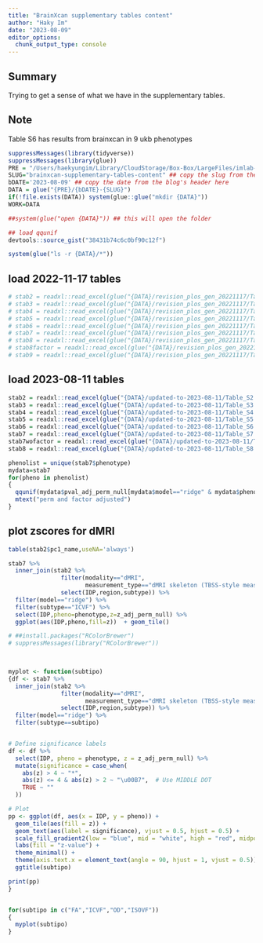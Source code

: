 ```yaml
---
title: "BrainXcan supplementary tables content"
author: "Haky Im"
date: "2023-08-09"
editor_options: 
  chunk_output_type: console
---
```


:::{.callout-tip}
## Summary
Trying to get a sense of what we have in the supplementary tables.
:::


:::{.callout-warning collapse="true"}
## Note
Table S6 has results from brainxcan in 9 ukb phenotypes
:::

```r
suppressMessages(library(tidyverse))
suppressMessages(library(glue))
PRE = "/Users/haekyungim/Library/CloudStorage/Box-Box/LargeFiles/imlab-data/data-Github/web-data"
SLUG="brainxcan-supplementary-tables-content" ## copy the slug from the header
bDATE='2023-08-09' ## copy the date from the blog's header here
DATA = glue("{PRE}/{bDATE}-{SLUG}")
if(!file.exists(DATA)) system(glue::glue("mkdir {DATA}"))
WORK=DATA

##system(glue("open {DATA}")) ## this will open the folder 

## load qqunif
devtools::source_gist("38431b74c6c0bf90c12f")

```

```r
system(glue("ls -r {DATA}/*"))
```

## load 2022-11-17 tables
```r
# stab2 = readxl::read_excel(glue("{DATA}/revision_plos_gen_20221117/Table_S2.xlsx"))
# stab3 = readxl::read_excel(glue("{DATA}/revision_plos_gen_20221117/Table_S3.xlsx"))
# stab4 = readxl::read_excel(glue("{DATA}/revision_plos_gen_20221117/Table_S4.xlsx"))
# stab5 = readxl::read_excel(glue("{DATA}/revision_plos_gen_20221117/Table_S5.xlsx"))
# stab6 = readxl::read_excel(glue("{DATA}/revision_plos_gen_20221117/Table_S6.xlsx"))
# stab7 = readxl::read_excel(glue("{DATA}/revision_plos_gen_20221117/Table_S7.xlsx"))
# stab8 = readxl::read_excel(glue("{DATA}/revision_plos_gen_20221117/Table_S8.xlsx"))
# stab8factor = readxl::read_excel(glue("{DATA}/revision_plos_gen_20221117/Table_S8-w-factor.xlsx"))
# stab9 = readxl::read_excel(glue("{DATA}/revision_plos_gen_20221117/Table_S9.xlsx"))
```

## load 2023-08-11 tables
```r
stab2 = readxl::read_excel(glue("{DATA}/updated-to-2023-08-11/Table_S2.xlsx"))
stab3 = readxl::read_excel(glue("{DATA}/updated-to-2023-08-11/Table_S3.xlsx"))
stab4 = readxl::read_excel(glue("{DATA}/updated-to-2023-08-11/Table_S4.xlsx"))
stab5 = readxl::read_excel(glue("{DATA}/updated-to-2023-08-11/Table_S5.xlsx"))
stab6 = readxl::read_excel(glue("{DATA}/updated-to-2023-08-11/Table_S6.xlsx"))
stab7 = readxl::read_excel(glue("{DATA}/updated-to-2023-08-11/Table_S7.xlsx"))
stab7wofactor = readxl::read_excel(glue("{DATA}/updated-to-2023-08-11/Table_S7-wo-factor.xlsx"))
stab8 = readxl::read_excel(glue("{DATA}/updated-to-2023-08-11/Table_S8.xlsx"))

```

```r

phenolist = unique(stab7$phenotype)
mydata=stab7
for(pheno in phenolist)
{
  qqunif(mydata$pval_adj_perm_null[mydata$model=="ridge" & mydata$phenotype== pheno],main=pheno)
  mtext("perm and factor adjusted")
}

```

## plot zscores for dMRI
```r

table(stab2$pc1_name,useNA='always')

stab7 %>% 
  inner_join(stab2 %>% 
               filter(modality=="dMRI", 
                      measurement_type=="dMRI skeleton (TBSS-style measurement)") %>% 
               select(IDP,region,subtype)) %>% 
  filter(model=="ridge") %>% 
  filter(subtype=="ICVF") %>% 
  select(IDP,pheno=phenotype,z=z_adj_perm_null) %>% 
  ggplot(aes(IDP,pheno,fill=z))  + geom_tile()
```


```r

# ##install.packages("RColorBrewer")
# suppressMessages(library("RColorBrewer"))


  
myplot <- function(subtipo)
{df <- stab7 %>% 
  inner_join(stab2 %>% 
               filter(modality=="dMRI", 
                      measurement_type=="dMRI skeleton (TBSS-style measurement)") %>% 
               select(IDP,region,subtype)) %>% 
  filter(model=="ridge") %>% 
  filter(subtype==subtipo) 


# Define significance labels
df <- df %>%
  select(IDP, pheno = phenotype, z = z_adj_perm_null) %>%
  mutate(significance = case_when(
    abs(z) > 4 ~ "*",
    abs(z) <= 4 & abs(z) > 2 ~ "\u00B7",  # Use MIDDLE DOT
    TRUE ~ ""
  ))

# Plot
pp <- ggplot(df, aes(x = IDP, y = pheno)) +
  geom_tile(aes(fill = z)) + 
  geom_text(aes(label = significance), vjust = 0.5, hjust = 0.5) +
  scale_fill_gradient2(low = "blue", mid = "white", high = "red", midpoint = 0) +
  labs(fill = "z-value") +
  theme_minimal() +
  theme(axis.text.x = element_text(angle = 90, hjust = 1, vjust = 0.5)) +
  ggtitle(subtipo)

print(pp)
}


for(subtipo in c("FA","ICVF","OD","ISOVF"))
{
  myplot(subtipo)
}


```



